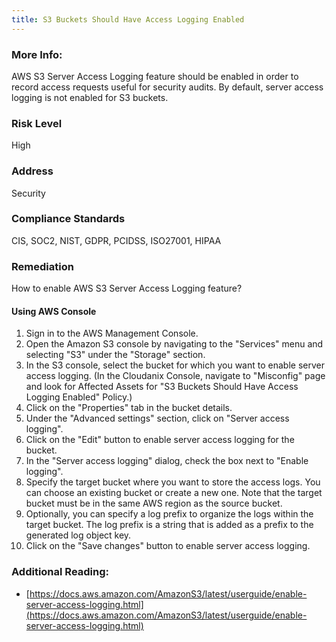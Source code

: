 ```yaml
---
title: S3 Buckets Should Have Access Logging Enabled
---
```


### More Info:

AWS S3 Server Access Logging feature should be enabled in order to record access requests useful for security audits. By default, server access logging is not enabled for S3 buckets.

### Risk Level

High

### Address

Security

### Compliance Standards

CIS, SOC2, NIST, GDPR, PCIDSS, ISO27001, HIPAA

### Remediation

How to enable AWS S3 Server Access Logging feature?

#### Using AWS Console

1. Sign in to the AWS Management Console.
2. Open the Amazon S3 console by navigating to the "Services" menu and selecting "S3" under the "Storage" section.
3. In the S3 console, select the bucket for which you want to enable server access logging.
    (In the Cloudanix Console, navigate to "Misconfig" page and look for Affected Assets for "S3 Buckets Should Have Access Logging Enabled" Policy.)
4. Click on the "Properties" tab in the bucket details.
5. Under the "Advanced settings" section, click on "Server access logging".
6. Click on the "Edit" button to enable server access logging for the bucket.
7. In the "Server access logging" dialog, check the box next to "Enable logging".
8. Specify the target bucket where you want to store the access logs. You can choose an existing bucket or create a new one. Note that the target bucket must be in the same AWS region as the source bucket.
9. Optionally, you can specify a log prefix to organize the logs within the target bucket. The log prefix is a string that is added as a prefix to the generated log object key.
10. Click on the "Save changes" button to enable server access logging.

### Additional Reading:

- [https://docs.aws.amazon.com/AmazonS3/latest/userguide/enable-server-access-logging.html](https://docs.aws.amazon.com/AmazonS3/latest/userguide/enable-server-access-logging.html)
